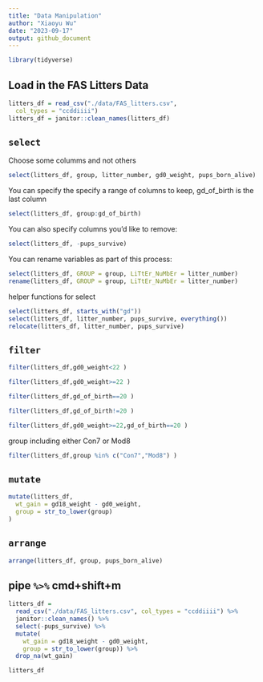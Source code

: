 ```yaml
---
title: "Data Manipulation"
author: "Xiaoyu Wu"
date: "2023-09-17"
output: github_document
---
```


```r
library(tidyverse)
```

## Load in the FAS Litters Data

```r
litters_df = read_csv("./data/FAS_litters.csv",
  col_types = "ccddiiii")
litters_df = janitor::clean_names(litters_df)
```
## `select`

Choose some columms and not others 

```r
select(litters_df, group, litter_number, gd0_weight, pups_born_alive)
```
You can specify the specify a range of columns to keep, gd_of_birth is the last column 
```r
select(litters_df, group:gd_of_birth)
```
You can also specify columns you’d like to remove:
```r
select(litters_df, -pups_survive)
```
You can rename variables as part of this process:
```r
select(litters_df, GROUP = group, LiTtEr_NuMbEr = litter_number)
rename(litters_df, GROUP = group, LiTtEr_NuMbEr = litter_number)
```
helper functions for select 
```r
select(litters_df, starts_with("gd"))
select(litters_df, litter_number, pups_survive, everything())
relocate(litters_df, litter_number, pups_survive)
```

## `filter`

```r
filter(litters_df,gd0_weight<22 )
```

```r
filter(litters_df,gd0_weight>=22 )
```

```r
filter(litters_df,gd_of_birth==20 )
```

```r
filter(litters_df,gd_of_birth!=20 )
```

```r
filter(litters_df,gd0_weight>=22,gd_of_birth==20 )
```
group including either Con7 or Mod8 
```r
filter(litters_df,group %in% c("Con7","Mod8") )
```

## `mutate`

```r
mutate(litters_df,
  wt_gain = gd18_weight - gd0_weight,
  group = str_to_lower(group)
)
```

## `arrange`

```r
arrange(litters_df, group, pups_born_alive)
```

## pipe `%>%` cmd+shift+m 

```r
litters_df = 
  read_csv("./data/FAS_litters.csv", col_types = "ccddiiii") %>%
  janitor::clean_names() %>%
  select(-pups_survive) %>%
  mutate(
    wt_gain = gd18_weight - gd0_weight,
    group = str_to_lower(group)) %>% 
  drop_na(wt_gain)

litters_df
```


